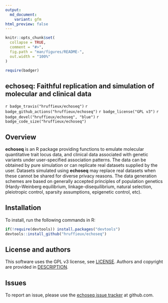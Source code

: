 ```yaml
---
output:
  md_document:
    variant: gfm
html_preview: false
---
```


<!-- README.md is generated from README.Rmd. Please edit that file -->
<!-- First time: run usethis::use_readme_rmd() to create a pre-commit hook that 
prevents from committing if the README.Rmd has changed, but has not been 
re-knitted to generate an updated README.md -->

```r
knitr::opts_chunk$set(
  collapse = TRUE,
  comment = "#>",
  fig.path = "man/figures/README-",
  out.width = "100%"
)
```


```r
require(badger)
```

## echoseq: Faithful replication and simulation of molecular and clinical data

<!-- Run for the R CMD checks, run usethis::use_github_actions() to set up the pipeline, possibly modify the .yaml file and then: -->
`r badge_travis("hruffieux/echoseq")`
`r badge_github_actions("hruffieux/echoseq")` 
`r badge_license("GPL v3")`
`r badge_devel("hruffieux/echoseq", "blue")`
`r badge_code_size("hruffieux/echoseq")`

## Overview

**echoseq** is an R package providing functions to emulate molecular quantitative
trait locus data, and clinical data associated with genetic variants under
user-specified association patterns. The data can be obtained by pure simulation 
or can replicate real datasets supplied by the user. Datasets simulated using 
**echoseq** may replace real datasets when these cannot be shared for diverse 
privacy reasons. The data generation schemes are based on generally accepted 
principles of population genetics (Hardy–Weinberg equilibrium, 
linkage-disequilibrium, natural selection, pleiotropic control, sparsity 
assumptions, epigenetic control, etc).


## Installation

To install, run the following commands in R:

``` r
if(!require(devtools)) install.packages("devtools")
devtools::install_github("hruffieux/echoseq")
```

## License and authors

This software uses the GPL v3 license, see [LICENSE](LICENSE).
Authors and copyright are provided in [DESCRIPTION](DESCRIPTION).

## Issues

To report an issue, please use the [echoseq issue tracker](https://github.com/hruffieux/echoseq/issues) at github.com.
